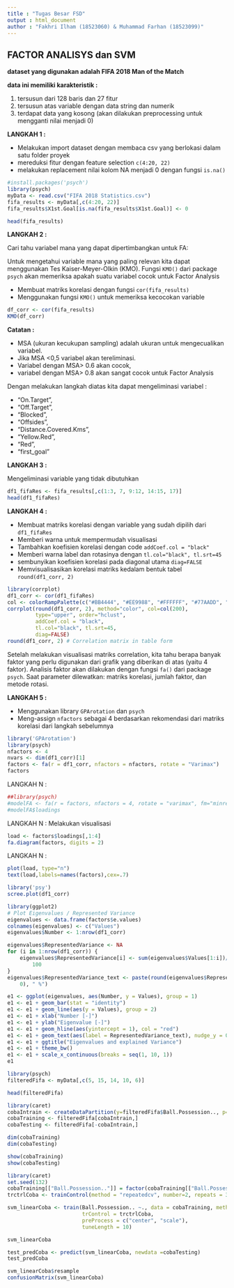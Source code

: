 ```yaml
---
title : "Tugas Besar FSD"
output : html_document
author : "Fakhri Ilham (18523060) & Muhammad Farhan (18523099)"
---
```


## FACTOR ANALISYS dan SVM

**dataset yang digunakan adalah FIFA 2018 Man of the Match**

**data ini memiliki karakteristik :**

1. tersusun dari 128 baris dan 27 fitur
2. tersusun atas variable dengan data string dan numerik
3. terdapat data yang kosong (akan dilakukan preprocessing untuk mengganti nilai menjadi 0)

**LANGKAH 1 :**

* Melakukan import dataset dengan membaca csv yang berlokasi dalam satu folder proyek
* mereduksi fitur dengan feature selection `c(4:20, 22)`
* melakukan replacement nilai kolom NA menjadi 0 dengan fungsi `is.na()`
```r
#install.packages('psych')
library(psych)
myData <- read.csv("FIFA 2018 Statistics.csv")
fifa_results <- myData[,c(4:20, 22)]
fifa_results$X1st.Goal[is.na(fifa_results$X1st.Goal)] <- 0

head(fifa_results)
```

**LANGKAH 2 :**

Cari tahu variabel mana yang dapat dipertimbangkan untuk FA:

Untuk mengetahui variable mana yang paling relevan kita dapat menggunakan Tes Kaiser-Meyer-Olkin (KMO). 
Fungsi `KMO()` dari package `psych` akan memeriksa apakah suatu variabel cocok untuk Factor Analysis

* Membuat matriks korelasi dengan fungsi `cor(fifa_results)`
* Menggunakan fungsi `KMO()` untuk memeriksa kecocokan variable
```r
df_corr <- cor(fifa_results)
KMO(df_corr)
```

**Catatan :**

* MSA (ukuran kecukupan sampling) adalah ukuran untuk mengecualikan variabel. 
* Jika MSA <0,5 variabel akan tereliminasi. 
* Variabel dengan MSA> 0.6 akan cocok, 
* variabel dengan MSA> 0.8 akan sangat cocok untuk Factor Analysis 

Dengan melakukan langkah diatas kita dapat mengeliminasi variabel :

* "On.Target", 
* "Off.Target", 
* "Blocked", 
* "Offsides", 
* "Distance.Covered.Kms", 
* "Yellow.Red", 
* "Red", 
* "first_goal"

**LANGKAH 3 :**

Mengeliminasi variable yang tidak dibutuhkan

```r
df1_fifaRes <- fifa_results[,c(1:3, 7, 9:12, 14:15, 17)]
head(df1_fifaRes)
```

**LANGKAH 4 :**

* Membuat matriks korelasi dengan variable yang sudah dipilih dari `df1_fifaRes`
* Memberi warna untuk mempermudah visualisasi 
* Tambahkan koefisien korelasi dengan code `addCoef.col = "black"`
* Memberi warna label dan rotasinya dengan ` tl.col="black", tl.srt=45`
* sembunyikan koefisien korelasi pada diagonal utama `diag=FALSE`
* Memvisualisasikan korelasi matriks kedalam bentuk tabel `round(df1_corr, 2)`

```r
library(corrplot)
df1_corr <- cor(df1_fifaRes) 
col <- colorRampPalette(c("#BB4444", "#EE9988", "#FFFFFF", "#77AADD", "#4477AA"))
corrplot(round(df1_corr, 2), method="color", col=col(200),  
         type="upper", order="hclust", 
         addCoef.col = "black", 
         tl.col="black", tl.srt=45,
         diag=FALSE)
round(df1_corr, 2) # Correlation matrix in table form
```

Setelah melakukan visualisasi matriks correlation, 
kita tahu berapa banyak faktor yang perlu digunakan dari grafik yang diberikan di atas (yaitu 4 faktor). 
Analisis faktor akan dilakukan dengan fungsi `fa()` dari package `psych`.
Saat parameter dilewatkan: matriks korelasi, jumlah faktor, dan metode rotasi.

**LANGKAH 5 :**

* Menggunakan library `GPArotation` dan `psych`
* Meng-assign `nfactors` sebagai 4 berdasarkan rekomendasi dari matriks korelasi dari langkah sebelumnya
```r
library('GPArotation')
library(psych)
nfactors <- 4 
nvars <- dim(df1_corr)[1]
factors <- fa(r = df1_corr, nfactors = nfactors, rotate = "Varimax")
factors
```

LANGKAH N :

```r
##library(psych)
#modelFA <- fa(r = factors, nfactors = 4, rotate = "varimax", fm="minres")
#modelFA$loadings
```



LANGKAH N :
Melakukan visualisasi 
```r
load <- factors$loadings[,1:4] 
fa.diagram(factors, digits = 2)
```


LANGKAH N :
```r
plot(load, type="n")
text(load,labels=names(factors),cex=.7) 
```



```r
library('psy')
scree.plot(df1_corr)
```

```r
library(ggplot2)
# Plot Eigenvalues / Represented Variance
eigenvalues <- data.frame(factors$e.values)
colnames(eigenvalues) <- c("Values")
eigenvalues$Number <- 1:nrow(df1_corr)

eigenvalues$RepresentedVariance <- NA
for (i in 1:nrow(df1_corr)) {
    eigenvalues$RepresentedVariance[i] <- sum(eigenvalues$Values[1:i])/sum(eigenvalues$Values) * 
        100
}
eigenvalues$RepresentedVariance_text <- paste(round(eigenvalues$RepresentedVariance, 
    0), " %")

e1 <- ggplot(eigenvalues, aes(Number, y = Values), group = 1)
e1 <- e1 + geom_bar(stat = "identity")
e1 <- e1 + geom_line(aes(y = Values), group = 2)
e1 <- e1 + xlab("Number [-]")
e1 <- e1 + ylab("Eigenvalue [-]")
e1 <- e1 + geom_hline(aes(yintercept = 1), col = "red")
e1 <- e1 + geom_text(aes(label = RepresentedVariance_text), nudge_y = 0.2)
e1 <- e1 + ggtitle("Eigenvalues and explained Variance")
e1 <- e1 + theme_bw()
e1 <- e1 + scale_x_continuous(breaks = seq(1, 10, 1))
e1
```


  
```r
library(psych)
filteredFifa <- myData[,c(5, 15, 14, 10, 6)]

head(filteredFifa)
```

```r
library(caret)
cobaIntrain <- createDataPartition(y=filteredFifa$Ball.Possession.., p=0.7, list=FALSE)
cobaTraining <- filteredFifa[cobaIntrain,]
cobaTesting <- filteredFifa[-cobaIntrain,]

dim(cobaTraining)
dim(cobaTesting)

show(cobaTraining)
show(cobaTesting)
```

```r
library(caret)
set.seed(132)
cobaTraining[["Ball.Possession.."]] = factor(cobaTraining[["Ball.Possession.."]])
trctrlCoba <- trainControl(method = "repeatedcv", number=2, repeats = 3)

svm_linearCoba <- train(Ball.Possession.. ~., data = cobaTraining, method = "svmLinear", 
                        trControl = trctrlCoba,
                        preProcess = c("center", "scale"),
                        tuneLength = 10)

svm_linearCoba
```

```r
test_predCoba <- predict(svm_linearCoba, newdata =cobaTesting)
test_predCoba
```

```r
svm_linearCoba$resample
confusionMatrix(svm_linearCoba)
```

